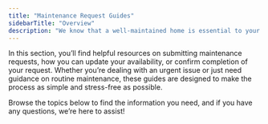 ```yaml
---
title: "Maintenance Request Guides"
sidebarTitle: "Overview"
description: "We know that a well-maintained home is essential to your comfort, and we’re here to help! This guide provides clear, step-by-step information on a variety of maintenance topics—from troubleshooting common issues to understanding the repair process. "
---
```




In this section, you’ll find helpful resources on submitting maintenance requests, how you can update your availability, or confirm completion of your request. Whether you’re dealing with an urgent issue or just need guidance on routine maintenance, these guides are designed to make the process as simple and stress-free as possible.&#x20;



Browse the topics below to find the information you need, and if you have any questions, we’re here to assist!